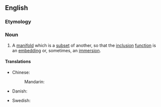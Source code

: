 ==English==
{{wikipedia}}

===Etymology===
{{prefix|en|sub|manifold}}

===Noun===
{{en-noun}}

# {{context|topology|lang=en}} A [[manifold]] which is a [[subset]] of another, so that the [[inclusion]] [[function]] is an [[embedding]] or, sometimes, an [[immersion]].

====Translations====
{{trans-top|manifold which is a subset of another}}
* Chinese:
*: Mandarin: {{t|cmn|子流形|tr=zǐ liúxíng|sc=Hani}}
* Danish: {{t|da|delmangfoldighed|c}}
{{trans-mid}}
* Swedish: {{t|sv|delmångfald|c}}
{{trans-bottom}}